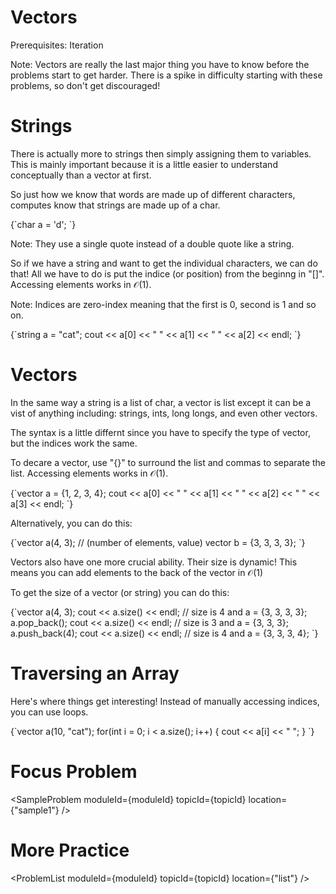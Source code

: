 


<Sidebar moduleId={moduleId} /> 

# Vectors

Prerequisites: Iteration

Note: Vectors are really the last major thing you have to know before the problems start to get harder. 
There is a spike in difficulty starting with these problems, so don't get discouraged!

# Strings

There is actually more to strings then simply assigning them to variables. This is mainly important because it 
is a little easier to understand conceptually than a vector at first. 

So just how we know that words are made up of different characters, computes know that strings are made up of a char. 

<div style={{ transform: 'translateX(150px)' }}>
  <SyntaxHighlighter language="cpp" style={okaidia}>
{`char a = 'd'; 
`}
  </SyntaxHighlighter>
</div>

Note: They use a single quote instead of a double quote like a string. 

So if we have a string and want to get the individual characters, we can do that! All we have to do is put the indice
(or position) from the beginng in "[]". Accessing elements works in $\mathcal{O}(1)$. 

Note: Indices are zero-index meaning that the first is $0$, second is $1$ and so on. 

<div style={{ transform: 'translateX(150px)' }}>
  <SyntaxHighlighter language="cpp" style={okaidia}>
{`string a = "cat"; 
cout << a[0] << " " << a[1] << " " << a[2] << endl;
`}
  </SyntaxHighlighter>
</div>

# Vectors

In the same way a string is a list of char, a vector is list except it can be a vist of anything including: 
strings, ints, long longs, and even other vectors. 

The syntax is a little differnt since you have to specify the type of vector, but the indices work the same. 
 
To decare a vector, use "{}" to surround the list and commas to separate the list. 
Accessing elements works in $\mathcal{O}(1)$. 

<div style={{ transform: 'translateX(150px)' }}>
  <SyntaxHighlighter language="cpp" style={okaidia}>
{`vector<int> a = {1, 2, 3, 4}; 
cout << a[0] << " " << a[1] << " " << a[2] << " " << a[3] << endl;
`}
  </SyntaxHighlighter>
</div>

Alternatively, you can do this: 

<div style={{ transform: 'translateX(150px)' }}>
  <SyntaxHighlighter language="cpp" style={okaidia}>
{`vector<int> a(4, 3); // (number of elements, value)
vector<int> b = {3, 3, 3, 3}; 
`}
  </SyntaxHighlighter>
</div>

Vectors also have one more crucial ability. Their size is dynamic! This means you can add elements to the back 
of the vector in $\mathcal{O}(1)$

To get the size of a vector (or string) you can do this: 

<div style={{ transform: 'translateX(150px)' }}>
  <SyntaxHighlighter language="cpp" style={okaidia}>
{`vector<int> a(4, 3);
cout << a.size() << endl; // size is 4 and a = {3, 3, 3, 3}; 
a.pop_back(); 
cout << a.size() << endl; // size is 3 and a = {3, 3, 3}; 
a.push_back(4); 
cout << a.size() << endl; // size is 4 and a = {3, 3, 3, 4}; 
`}
  </SyntaxHighlighter>
</div>

# Traversing an Array

Here's where things get interesting! Instead of manually accessing indices, you can use loops. 

<div style={{ transform: 'translateX(150px)' }}>
  <SyntaxHighlighter language="cpp" style={okaidia}>
{`vector<string> a(10, "cat");
for(int i = 0; i < a.size(); i++) {
  cout << a[i] << " "; 
}
`}
  </SyntaxHighlighter>
</div>

# Focus Problem

<SampleProblem  moduleId={moduleId} topicId={topicId} location={"sample1"} /> 

# More Practice 

<ProblemList  moduleId={moduleId} topicId={topicId} location={"list"} /> 

<TopicProgress moduleId={moduleId} topicId={topicId} />



